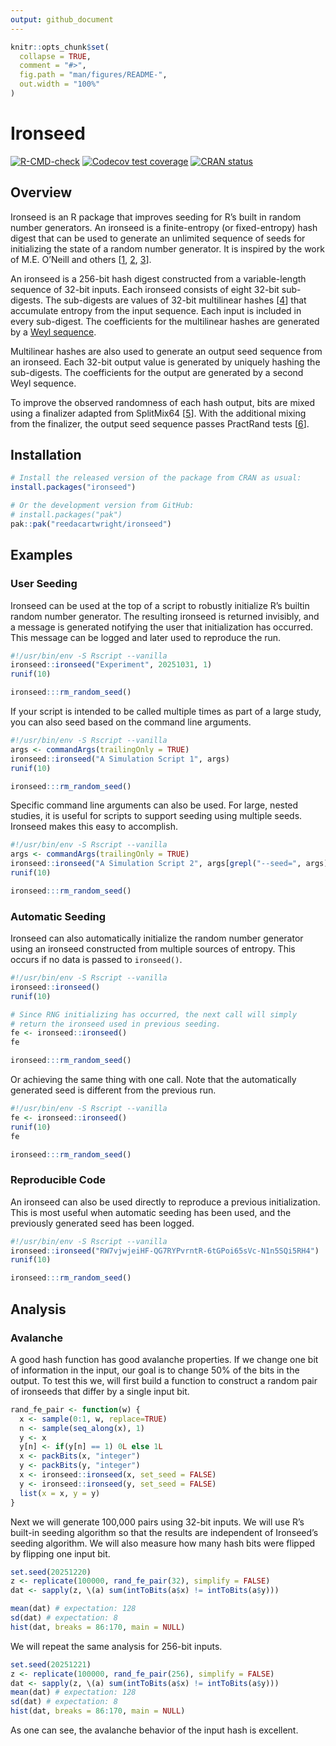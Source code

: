 ```yaml
---
output: github_document
---
```


<!-- README.md is generated from README.Rmd. Please edit that file -->

```r
knitr::opts_chunk$set(
  collapse = TRUE,
  comment = "#>",
  fig.path = "man/figures/README-",
  out.width = "100%"
)
```

# Ironseed

<!-- badges: start -->
[![R-CMD-check](https://github.com/reedacartwright/ironseed/actions/workflows/R-CMD-check.yaml/badge.svg)](https://github.com/reedacartwright/ironseed/actions/workflows/R-CMD-check.yaml)
[![Codecov test coverage](https://codecov.io/gh/reedacartwright/ironseed/graph/badge.svg)](https://app.codecov.io/gh/reedacartwright/ironseed)
[![CRAN status](https://www.r-pkg.org/badges/version/ironseed)](https://CRAN.R-project.org/package=ironseed)
<!-- badges: end -->

## Overview

Ironseed is an R package that improves seeding for R's built in random number
generators. An ironseed is a finite-entropy (or fixed-entropy) hash digest that
can be used to generate an unlimited sequence of seeds for initializing the
state of a random number generator. It is inspired by the work of M.E. O'Neill
and others
[[1](https://www.pcg-random.org/posts/developing-a-seed_seq-alternative.html),
[2](https://www.pcg-random.org/posts/simple-portable-cpp-seed-entropy.html),
[3](https://gist.github.com/imneme/540829265469e673d045)].

An ironseed is a 256-bit hash digest constructed from a variable-length sequence
of 32-bit inputs. Each ironseed consists of eight 32-bit sub-digests. The
sub-digests are values of 32-bit multilinear hashes
[[4](https://arxiv.org/pdf/1202.4961)] that accumulate entropy from the input
sequence. Each input is included in every sub-digest. The coefficients for the
multilinear hashes are generated by a [Weyl
sequence](https://en.wikipedia.org/wiki/Weyl_sequence).

Multilinear hashes are also used to generate an output seed sequence from an
ironseed. Each 32-bit output value is generated by uniquely hashing the
sub-digests. The coefficients for the output are generated by a second Weyl
sequence.

To improve the observed randomness of each hash output, bits are mixed using
a finalizer adapted from SplitMix64
[[5](https://doi.org/10.1145/2714064.2660195)]. With the additional mixing from
the finalizer, the output seed sequence passes PractRand tests
[[6](https://pracrand.sourceforge.net/)].

## Installation

``` r
# Install the released version of the package from CRAN as usual:
install.packages("ironseed")

# Or the development version from GitHub:
# install.packages("pak")
pak::pak("reedacartwright/ironseed")
```

## Examples

### User Seeding

Ironseed can be used at the top of a script to robustly initialize R's builtin
random number generator. The resulting ironseed is returned invisibly, and a
message is generated notifying the user that initialization has occurred. This
message can be logged and later used to reproduce the run.

```r
#!/usr/bin/env -S Rscript --vanilla
ironseed::ironseed("Experiment", 20251031, 1)
runif(10)
```

```r
ironseed:::rm_random_seed()
```

If your script is intended to be called multiple times as part of a large study,
you can also seed based on the command line arguments.

```r
#!/usr/bin/env -S Rscript --vanilla
args <- commandArgs(trailingOnly = TRUE)
ironseed::ironseed("A Simulation Script 1", args)
runif(10)
```

```r
ironseed:::rm_random_seed()
```

Specific command line arguments can also be used. For large, nested studies, it
is useful for scripts to support seeding using multiple seeds. Ironseed makes
this easy to accomplish.

```r
#!/usr/bin/env -S Rscript --vanilla
args <- commandArgs(trailingOnly = TRUE)
ironseed::ironseed("A Simulation Script 2", args[grepl("--seed=", args)])
runif(10)
```

```r
ironseed:::rm_random_seed()
```

### Automatic Seeding

Ironseed can also automatically initialize the random number generator using an
ironseed constructed from multiple sources of entropy. This occurs if no data
is passed to `ironseed()`.

```r
#!/usr/bin/env -S Rscript --vanilla
ironseed::ironseed()
runif(10)

# Since RNG initializing has occurred, the next call will simply
# return the ironseed used in previous seeding.
fe <- ironseed::ironseed()
fe
```

```r
ironseed:::rm_random_seed()
```

Or achieving the same thing with one call. Note that the automatically generated
seed is different from the previous run.

```r
#!/usr/bin/env -S Rscript --vanilla
fe <- ironseed::ironseed()
runif(10)
fe
```

```r
ironseed:::rm_random_seed()
```

### Reproducible Code

An ironseed can also be used directly to reproduce a previous initialization.
This is most useful when automatic seeding has been used, and the previously
generated seed has been logged.

```r
#!/usr/bin/env -S Rscript --vanilla
ironseed::ironseed("RW7vjwjeiHF-QG7RYPvrntR-6tGPoi65sVc-N1n5SQi5RH4")
runif(10)
```

```r
ironseed:::rm_random_seed()
```

## Analysis 

### Avalanche

A good hash function has good avalanche properties. If we change one
bit of information in the input, our goal is to change 50% of the bits
in the output. To test this we, will first build a function to
construct a random pair of ironseeds that differ by a single input
bit.

```r
rand_fe_pair <- function(w) {
  x <- sample(0:1, w, replace=TRUE)
  n <- sample(seq_along(x), 1)
  y <- x
  y[n] <- if(y[n] == 1) 0L else 1L
  x <- packBits(x, "integer")
  y <- packBits(y, "integer")
  x <- ironseed::ironseed(x, set_seed = FALSE)
  y <- ironseed::ironseed(y, set_seed = FALSE)
  list(x = x, y = y)
}
```

Next we will generate 100,000 pairs using 32-bit inputs. We will use
R's built-in seeding algorithm so that the results are independent of
Ironseed's seeding algorithm. We will also measure how many hash bits
were flipped by flipping one input bit.

```r
set.seed(20251220)
z <- replicate(100000, rand_fe_pair(32), simplify = FALSE)
dat <- sapply(z, \(a) sum(intToBits(a$x) != intToBits(a$y)))
```

```r
mean(dat) # expectation: 128
sd(dat) # expectation: 8
hist(dat, breaks = 86:170, main = NULL)
```

We will repeat the same analysis for 256-bit inputs.

```r
set.seed(20251221)
z <- replicate(100000, rand_fe_pair(256), simplify = FALSE)
dat <- sapply(z, \(a) sum(intToBits(a$x) != intToBits(a$y)))
mean(dat) # expectation: 128
sd(dat) # expectation: 8
hist(dat, breaks = 86:170, main = NULL)
```

As one can see, the avalanche behavior of the input hash is excellent.

